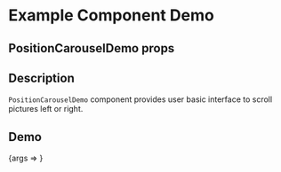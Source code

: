 
<Meta title="Example/PositionCarouselDemo" component={PositionCarouselDemo} />

# Example Component Demo

## PositionCarouselDemo props

<Props of={PositionCarouselDemo} />

## Description

`PositionCarouselDemo` component provides user basic interface to scroll pictures left or right.

## Demo

<Canvas>
  <Story name="Example PositionCarouselDemo">
    {args => <PositionCarouselDemo {...args} />}
  </Story>
</Canvas>
